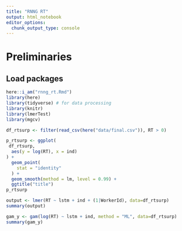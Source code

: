 ```yaml
---
title: "RNNG RT"
output: html_notebook
editor_options: 
  chunk_output_type: console
---
```



# Preliminaries

## Load packages

```r
here::i_am("rnng_rt.Rmd")
library(here)
library(tidyverse) # for data processing
library(knitr)
library(lmerTest)
library(mgcv)
```

```r
df_rtsurp <- filter(read_csv(here("data/final.csv")), RT > 0)
```

```r

p_rtsurp <- ggplot(
 df_rtsurp,
  aes(y = log(RT), x = ind)
) +
  geom_point(
    stat = "identity"
  ) +
  geom_smooth(method = lm, level = 0.99) +
  ggtitle("title")
p_rtsurp

```

```r
output <- lmer(RT ~ lstm + ind + (1|WorkerId), data=df_rtsurp)
summary(output)
```

```r
gam_y <- gam(log(RT) ~ lstm + ind, method = "ML", data=df_rtsurp)
summary(gam_y)
```